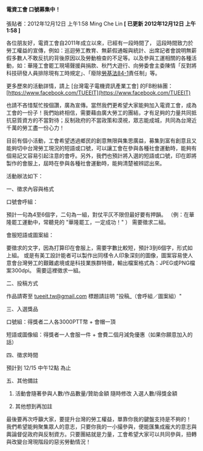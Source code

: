 #### 電資工會 口號募集中！

張貼者：2012年12月12日 上午1:58 Ming Che Lin   **[ 已更新 2012年12月12日 上午1:58 ]**

各位朋友好，電資工會自2011年成立以來，已經有一段時間了， 這段時間致力於勞工權益的宣傳，例如：巡迴勞工教育、無薪假通報與統計、出席記者會說明無薪假多數人不敢反抗的背後原因以及勞動檢查的不足等。以及參與工運相關的各種活動，如：華隆工會罷工現場聲援與捐款、秋鬥大遊行、向勞委會主委陳情「反對將科技研發人員排除現有工時規定」、「廢除[勞基法84-1](https://law.moj.gov.tw/LawClass/LawSingle.aspx?pcode=N0030001&flno=84-1)責任制」等。

更多歷來的活動詳情，請上 [台灣電子電機資訊產業工會] 的FB粉絲團：[https://www.facebook.com/TUEEIT](https://www.facebook.com/TUEEIT)

也請不吝惜幫忙按個讚，廣為宣傳。當然我們更希望大家能夠加入電資工會，成為工會的一份子！我們始終相信，需要藉由廣大勞工的團結，才有足夠的力量共同抵抗惡質資方的不當對待；反制政府的不當政策和漠視，眾志能成城，共同為台灣近千萬的勞工盡一份心力！

目前有個小活動，工會希望透過鄉民的創意無限與集思廣益，募集到富有創意且又能夠切中台灣勞工現況的短語或口號，可以讓工會在參與各種社會運動時，能夠有個易記又容易引起注意的會呼。另外，我們也預計將入選的短語或口號，印在即將製作的會服上，屆時在參與各種社會運動時，能夠清楚被辨認出來。

活動辦法如下：

一、徵求內容與格式

口號會呼組：

預計一句為4至6個字，二句為一組，對仗平仄不限但最好要有押韻。
（例：在華隆罷工運動中，常聽見的 "華隆罷工，一定成功！" ）
需要徵求二組。


會服短語或圖案組：

要徵求的文字，因為打算印在會服上，需要字數比較短，預計3到6個字，形式如上組。
或是有美工設計能者可以製作出同樣令人印象深刻的圖像，圖案容易使人意會台灣勞工的艱難處境或是科技業族群特徵，輸出檔案格式為：JPEG或PNG檔案300dpi。
需要這裡徵求一組。


二、投稿方式

作品請寄至 tueeit.tw@gmail.com 標題請註明 "投稿_（會呼組／圖案組）"

三、入選獎品

口號組：得獎者二人各3000PTT幣  + 會帽一頂

短語或圖像組：得獎者一人會服一件 + 會費二個月減免優惠（如果你願意加入的話）


四、徵求時間

預計到 12/15 中午12點 為止


五、其他備註

1. 活動會隨著參與人數/作品數量/贊助金額 隨時修改 入選人數/得獎金額

2. 其他想到再加註

最後要再次呼籲大家，要提升台灣的勞工權益，單靠你我的鍵盤支持是不夠的！ 我們希望能夠聚集眾人的意志，只要你我的一小撮參與，便能匯集成龐大的意志與輿論督促政府與反制資方。只要團結就是力量，工會希望大家可以共同參與，扭轉與改變台灣現階段的惡劣勞動情況！
